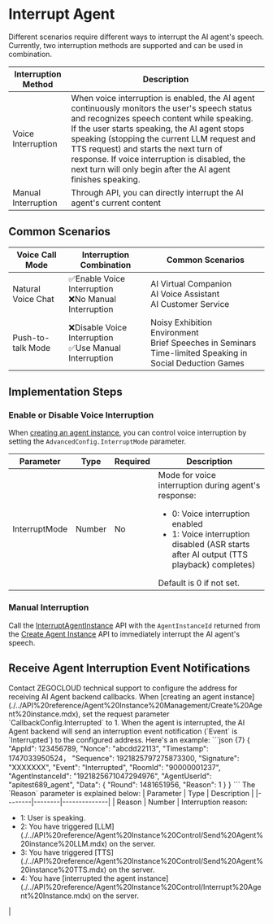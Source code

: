 # Interrupt Agent

Different scenarios require different ways to interrupt the AI agent's speech. Currently, two interruption methods are supported and can be used in combination.

| Interruption Method | Description |
| -------- | ---------------------------------------------------------------------------------------------------------------------------------------------------------------------------------------------------------------------------------------------- |
| Voice Interruption | When voice interruption is enabled, the AI agent continuously monitors the user's speech status and recognizes speech content while speaking. If the user starts speaking, the AI agent stops speaking (stopping the current LLM request and TTS request) and starts the next turn of response. If voice interruption is disabled, the next turn will only begin after the AI agent finishes speaking. |
| Manual Interruption | Through API, you can directly interrupt the AI agent's current content |

## Common Scenarios

| Voice Call Mode | Interruption Combination | Common Scenarios |
| ---------------------------- | --------------------------------- | -------------------------------------------------------------------- |
| Natural Voice Chat | ✅Enable Voice Interruption<br/>❌No Manual Interruption | AI Virtual Companion<br/>AI Voice Assistant<br/>AI Customer Service |
| Push-to-talk Mode | ❌Disable Voice Interruption<br/>✅Use Manual Interruption | Noisy Exhibition Environment<br/>Brief Speeches in Seminars<br/>Time-limited Speaking in Social Deduction Games |

## Implementation Steps

### Enable or Disable Voice Interruption

When [creating an agent instance](./../API%20reference/Agent%20Instance%20Management/Create%20Agent%20instance.mdx), you can control voice interruption by setting the `AdvancedConfig.InterruptMode` parameter.

| Parameter | Type | Required | Description |
|----------------|------|------|----------------------------------------------------------------------|
| InterruptMode | Number | No | Mode for voice interruption during agent's response: <ul><li>0: Voice interruption enabled</li><li>1: Voice interruption disabled (ASR starts after AI output (TTS playback) completes)</li></ul>Default is 0 if not set. |

### Manual Interruption

Call the [InterruptAgentInstance](./../API%20reference/Agent%20Instance%20Control/Interrupt%20Agent%20Instance.mdx) API with the `AgentInstanceId` returned from the [Create Agent Instance](./../API%20reference/Agent%20Instance%20Management/Create%20Agent%20instance.mdx) API to immediately interrupt the AI agent's speech.

## Receive Agent Interruption Event Notifications
<Steps>
<Step title="Configure Callback Address">
Contact ZEGOCLOUD technical support to configure the address for receiving AI Agent backend callbacks.
</Step>
<Step title="Enable Callback Reception">
When [creating an agent instance](./../API%20reference/Agent%20Instance%20Management/Create%20Agent%20instance.mdx), set the request parameter `CallbackConfig.Interrupted` to 1.
</Step>
<Step title="Receive Callbacks">
When the agent is interrupted, the AI Agent backend will send an interruption event notification (`Event` is `Interrupted`) to the configured address. Here's an example:
```json {7}
{
    "AppId": 123456789,
    "Nonce": "abcdd22113",
    "Timestamp": 1747033950524，
    "Sequence": 1921825797275873300,
    "Signature": "XXXXXXX",
    "Event": "Interrupted",
    "RoomId": "90000001237",
    "AgentInstanceId": "1921825671047294976",
    "AgentUserId": "apitest689_agent",
    "Data": {
        "Round": 1481651956,
        "Reason": 1
    }
}
```
The `Reason` parameter is explained below:
| Parameter | Type | Description |
|--------|--------|--------------|
| Reason | Number | Interruption reason:<ul><li>1: User is speaking.</li><li>2: You have triggered [LLM](./../API%20reference/Agent%20Instance%20Control/Send%20Agent%20instance%20LLM.mdx) on the server.</li><li>3: You have triggered [TTS](./../API%20reference/Agent%20Instance%20Control/Send%20Agent%20instance%20TTS.mdx) on the server.</li><li>4: You have [interrupted the agent instance](./../API%20reference/Agent%20Instance%20Control/Interrupt%20Agent%20Instance.mdx) on the server.</li></ul> |
</Step>
</Steps>

